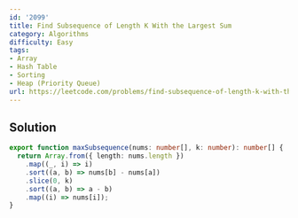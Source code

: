 ```yaml
---
id: '2099'
title: Find Subsequence of Length K With the Largest Sum
category: Algorithms
difficulty: Easy
tags:
- Array
- Hash Table
- Sorting
- Heap (Priority Queue)
url: https://leetcode.com/problems/find-subsequence-of-length-k-with-the-largest-sum
---
```


## Solution

```typescript filename="solution.ts" copy
export function maxSubsequence(nums: number[], k: number): number[] {
  return Array.from({ length: nums.length })
    .map((_, i) => i)
    .sort((a, b) => nums[b] - nums[a])
    .slice(0, k)
    .sort((a, b) => a - b)
    .map((i) => nums[i]);
}
```

